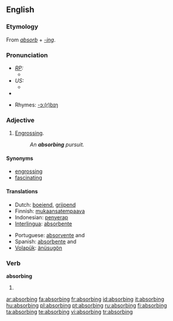 ==English==
===Etymology===
From ''[[absorb]]'' + ''[[-ing]]''.

===Pronunciation===
* ''[[RP]]:''
** {{IPA|/əbˈzɔːbɪŋ/; /əbˈsɔːbɪŋ/}}
* ''US:''
** {{IPA|/æbˈzɔːrbɪŋ/; /æbˈsɔːrbɪŋ/}}
*{{audio|en-us-absorbing.ogg|Audio (US)}}

*Rhymes: [[Rhymes:English:-ɔː(r)bɪŋ|-ɔː(r)bɪŋ]]

===Adjective===
{{en-adj}}
# [[engross|Engrossing]].
#: ''An '''absorbing''' pursuit.''

====Synonyms====
* [[engrossing]]
* [[fascinating]]

====Translations====
{{trans-top|engrossing}}
* Dutch: [[boeiend]], [[grijpend]]
* Finnish: [[mukaansatempaava]]
* Indonesian: [[penyerap]]
* [[Interlingua]]: [[absorbente]]
{{trans-mid}}
* Portuguese: [[absorvente]] {{m}} and {{f}}
* Spanish: [[absorbente]] {{m}} and {{f}}
* [[Volapük]]: [[änüsugön]]
{{trans-bottom}}

===Verb===
'''absorbing'''
# {{present participle of|[[absorb]]}}

[[ar:absorbing]]
[[fa:absorbing]]
[[fr:absorbing]]
[[id:absorbing]]
[[it:absorbing]]
[[hu:absorbing]]
[[pl:absorbing]]
[[pt:absorbing]]
[[ru:absorbing]]
[[fi:absorbing]]
[[ta:absorbing]]
[[te:absorbing]]
[[vi:absorbing]]
[[tr:absorbing]]